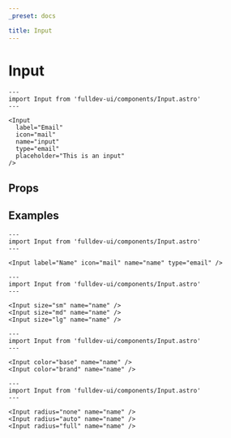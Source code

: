 ```yaml
---
_preset: docs

title: Input
---
```


# Input


```astro live
---
import Input from 'fulldev-ui/components/Input.astro'
---

<Input
  label="Email"
  icon="mail"
  name="input"
  type="email"
  placeholder="This is an input"
/>
```

## Props

<PropsTable />

## Examples

```astro live
---
import Input from 'fulldev-ui/components/Input.astro'
---

<Input label="Name" icon="mail" name="name" type="email" />
```

```astro live
---
import Input from 'fulldev-ui/components/Input.astro'
---

<Input size="sm" name="name" />
<Input size="md" name="name" />
<Input size="lg" name="name" />
```

```astro live
---
import Input from 'fulldev-ui/components/Input.astro'
---

<Input color="base" name="name" />
<Input color="brand" name="name" />
```

```astro live
---
import Input from 'fulldev-ui/components/Input.astro'
---

<Input radius="none" name="name" />
<Input radius="auto" name="name" />
<Input radius="full" name="name" />
```
